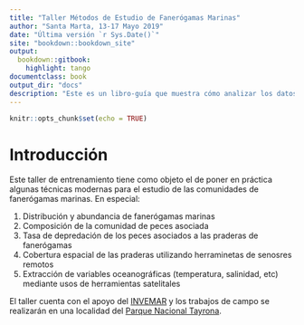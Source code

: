 ```yaml
--- 
title: "Taller Métodos de Estudio de Fanerógamas Marinas"
author: "Santa Marta, 13-17 Mayo 2019"
date: "Última versión `r Sys.Date()`"
site: "bookdown::bookdown_site"
output:
  bookdown::gitbook:
    highlight: tango
documentclass: book
output_dir: "docs"
description: "Este es un libro-guía que muestra cómo analizar los datos de las prácticas del Laboratorio de Ecología 1 de la USB."
---
```



```r
knitr::opts_chunk$set(echo = TRUE)
```

# Introducción

Este taller de entrenamiento tiene como objeto el de poner en práctica algunas técnicas modernas para el estudio de las comunidades de fanerógamas marinas. En especial: 

1. Distribución y abundancia  de fanerógamas marinas
2. Composición de la comunidad de peces asociada
3. Tasa de depredación de los peces asociados a las praderas de fanerógamas
4. Cobertura espacial de las praderas utilizando herraminetas de senosres remotos
5. Extracción de variables oceanográficas (temperatura, salinidad, etc) mediante usos de herramientas satelitales

El taller cuenta con el apoyo del [INVEMAR](http://www.invemar.org.co) y los trabajos de campo se realizarán en una localidad del [Parque Nacional Tayrona](http://www.parquesnacionales.gov.co/portal/es/ecoturismo/region-caribe/parque-nacional-natural-tayrona/).


   
